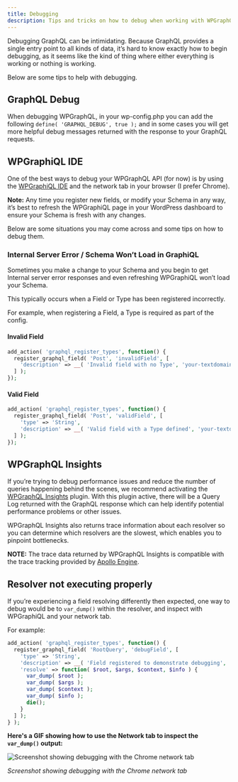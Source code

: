 ```yaml
---
title: Debugging
description: Tips and tricks on how to debug when working with WPGraphQL
---
```


Debugging GraphQL can be intimidating. Because GraphQL provides a single entry point to all kinds
of data, it’s hard to know exactly how to begin debugging, as it seems like the kind of thing where
either everything is working or nothing is working.

Below are some tips to help with debugging.

## GraphQL Debug

When debugging WPGraphQL, in your wp-config.php you can add the following
`define( 'GRAPHQL_DEBUG', true );` and in some cases you will get more helpful debug messages
returned with the response to your GraphQL requests.


## WPGraphiQL IDE

One of the best ways to debug your WPGraphQL API (for now) is by using the [WPGraphiQL IDE](https://wpgraphql.wpengine.com/docs/extensions/wpgraphiql/)
and the network tab in your browser (I prefer Chrome).

<Note>
<strong>Note:</strong> Any time you register new fields, or modify your Schema in any way, it’s best
to refresh the WPGraphiQL page in your WordPress dashboard to ensure your Schema is fresh with any
changes.
</Note>

Below are some situations you may come across and some tips on how to debug them.

### Internal Server Error / Schema Won’t Load in GraphiQL

Sometimes you make a change to your Schema and you begin to get Internal server error responses and
even refreshing WPGraphiQL won’t load your Schema.

This typically occurs when a Field or Type has been registered incorrectly.

For example, when registering a Field, a Type is required as part of the config.

#### Invalid Field

```php
add_action( 'graphql_register_types', function() {
  register_graphql_field( 'Post', 'invalidField', [
    'description' => __( 'Invalid field with no Type', 'your-textdomain' ),
  ] );
});
```

#### Valid Field
```php
add_action( 'graphql_register_types', function() {
  register_graphql_field( 'Post', 'validField', [
    'type' => 'String',
    'description' => __( 'Valid field with a Type defined', 'your-textdomain' ),
  ] );
});
```

## WPGraphQL Insights

If you’re trying to debug performance issues and reduce the number of queries happening behind the
scenes, we recommend activating the [WPGraphQL Insights](https://github.com/wp-graphql/wp-graphql)
plugin. With this plugin active, there will be a Query Log returned with the GraphQL response which
can help identify potential performance problems or other issues.

WPGraphQL Insights also returns trace information about each resolver so you can determine which
resolvers are the slowest, which enables you to pinpoint bottlenecks.

<Note>
<strong>NOTE:</strong> The trace data returned by WPGraphQL Insights is compatible with the trace
tracking provided by <a href="https://www.apollographql.com/engine/">Apollo Engine</a>.
</Note>

## Resolver not executing properly
If you’re experiencing a field resolving differently then expected, one way to debug would be to
`var_dump()` within the resolver, and inspect with WPGraphiQL and your network tab.

For example:

```php
add_action( 'graphql_register_types', function() {
  register_graphql_field( 'RootQuery', 'debugField', [
    'type' => 'String',
    'description' => __( 'Field registered to demonstrate debugging', 'wp-graphql' ),
    'resolve' => function( $root, $args, $context, $info ) {
      var_dump( $root );
      var_dump( $args );
      var_dump( $context );
      var_dump( $info );
      die();
    }
  ] );
} );
```

**Here's a GIF showing how to use the Network tab to inspect the `var_dump()` output:**

![Screenshot showing debugging with the Chrome network tab](../../images/wpgraphql-debug-with-network-tab.gif)

_Screenshot showing debugging with the Chrome network tab_

